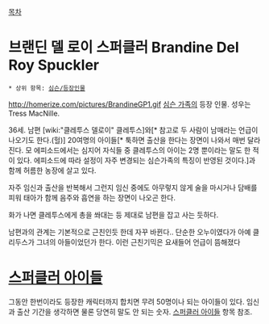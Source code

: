 [[목차]]
= 브랜딘 델 로이 스퍼클러 Brandine Del Roy Spuckler =
 * 상위 항목: [[심슨/등장인물]]

http://homerize.com/pictures/BrandineGP1.gif
[[심슨 가족]]의 등장 인물. 성우는 Tress MacNille.


36세. 남편 [wiki:"클레투스 델로이" 클레투스]와[* 참고로 두 사람이 남매라는 언급이 나오기도 한다.(헐)] 20여명의 아이들[* 툭하면 출산을 한다는 장면이 나와서 매번 달라진다. 모 에피소드에서는 심지어 자식들 중 클레투스의 아이는 2명 뿐이라는 말도 한 적이 있다. 에피소드에 따라 설정이 자주 변경되는 심슨가족의 특징이 반영된 것이다.]과 함께 허름한 농장에 살고 있다.

자주 임신과 출산을 반복해서 그런지 임신 중에도 아무렇지 않게 술을 마시거나 담배를 피워 태아가 함께 음주와 흡연을 하는 장면이 나오곤 한다.

화가 나면 클레투스에게 총을 쏴대는 등 제대로 남편을 잡고 사는 듯하다.


남편과의 관계는 기본적으로 근친인듯 한데 자꾸 바뀐다.. 단순한 오누이였다가 아예 클리두스가 그녀의 아들이었던가 한다. 이런 근친기믹은 요새들어 언급이 뜸해졌다


= [[스퍼클러 아이들]] =
그동안 한번이라도 등장한 캐릭터까지 합치면 무려 50명이나 되는 아이들이 있다. 임신과 출산 기간을 생각하면 물론 당연히 말도 안 되는 숫자.
[[스퍼클러 아이들]] 항목 참조.






